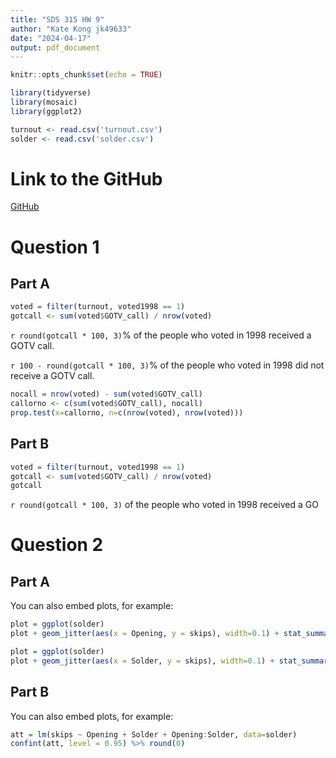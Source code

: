 ```yaml
---
title: "SDS 315 HW 9"
author: "Kate Kong jk49633"
date: "2024-04-17"
output: pdf_document
---
```


```r
knitr::opts_chunk$set(echo = TRUE)

library(tidyverse)
library(mosaic)
library(ggplot2)

turnout <- read.csv('turnout.csv')
solder <- read.csv('solder.csv')
```

# Link to the GitHub
[GitHub](https://github.com/katekong27/SDS_315.git)

# **Question 1**

## Part A

```r
voted = filter(turnout, voted1998 == 1)
gotcall <- sum(voted$GOTV_call) / nrow(voted)
```

`r round(gotcall * 100, 3)`% of the people who voted in 1998 received a GOTV call. 

`r 100 - round(gotcall * 100, 3)`% of the people who voted in 1998 did not receive a GOTV call. 

```r
nocall = nrow(voted) - sum(voted$GOTV_call)
callorno <- c(sum(voted$GOTV_call), nocall)
prop.test(x=callorno, n=c(nrow(voted), nrow(voted)))
```

## Part B

```r
voted = filter(turnout, voted1998 == 1)
gotcall <- sum(voted$GOTV_call) / nrow(voted)
gotcall
```

`r round(gotcall * 100, 3)` of the people who voted in 1998 received a GO

# **Question 2**

## Part A

You can also embed plots, for example:

```r
plot = ggplot(solder)
plot + geom_jitter(aes(x = Opening, y = skips), width=0.1) + stat_summary(aes(x = Opening, y = skips), fun='mean', color='pink', size=1)
```


```r
plot = ggplot(solder)
plot + geom_jitter(aes(x = Solder, y = skips), width=0.1) + stat_summary(aes(x = Solder, y = skips), fun='mean', color='pink', size=1)
```

## Part B

You can also embed plots, for example:

```r
att = lm(skips ~ Opening + Solder + Opening:Solder, data=solder)
confint(att, level = 0.95) %>% round(0)
```

